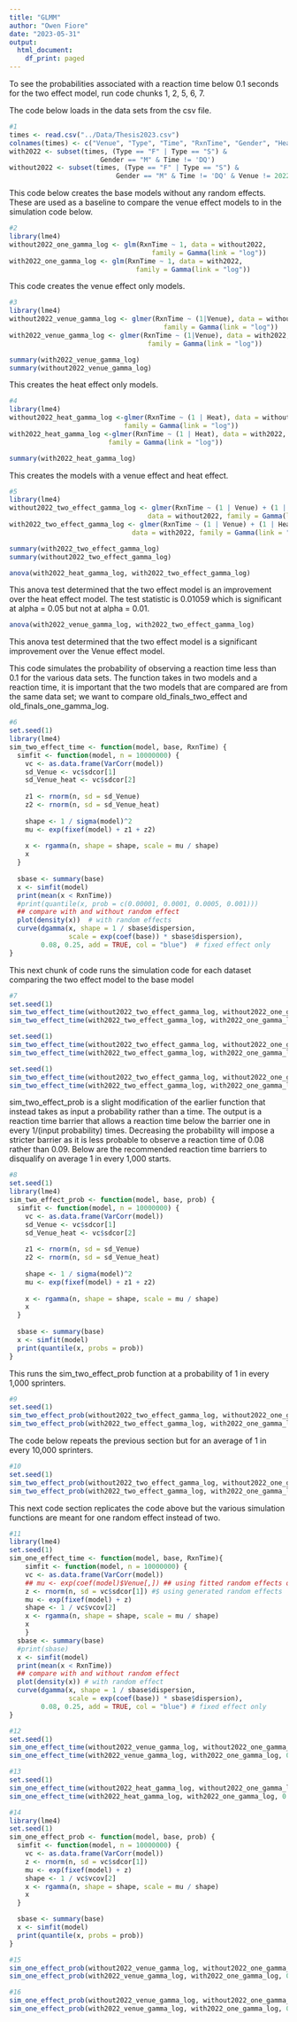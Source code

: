 ```yaml
---
title: "GLMM"
author: "Owen Fiore"
date: "2023-05-31"
output:
  html_document:
    df_print: paged
---
```



To see the probabilities associated with a reaction time below 0.1 seconds for
the two effect model, run code chunks 1, 2, 5, 6, 7.



The code below loads in the data sets from the csv file.
```r
#1
times <- read.csv("../Data/Thesis2023.csv")
colnames(times) <- c("Venue", "Type", "Time", "RxnTime", "Gender", "Heat")
with2022 <- subset(times, (Type == "F" | Type == "S") & 
                       Gender == "M" & Time != 'DQ')
without2022 <- subset(times, (Type == "F" | Type == "S") & 
                           Gender == "M" & Time != 'DQ' & Venue != 2022)
```




This code below creates the base models without any random effects.  These are used
as a baseline to compare the venue effect models to in the simulation code below.
```r
#2
library(lme4)
without2022_one_gamma_log <- glm(RxnTime ~ 1, data = without2022, 
                                    family = Gamma(link = "log"))
with2022_one_gamma_log <- glm(RxnTime ~ 1, data = with2022, 
                                family = Gamma(link = "log"))
```


This code creates the venue effect only models.
```r
#3
library(lme4)
without2022_venue_gamma_log <- glmer(RxnTime ~ (1|Venue), data = without2022, 
                                       family = Gamma(link = "log"))
with2022_venue_gamma_log <- glmer(RxnTime ~ (1|Venue), data = with2022, 
                                   family = Gamma(link = "log"))
```

```r
summary(with2022_venue_gamma_log)
summary(without2022_venue_gamma_log)
```

This creates the heat effect only models.
```r
#4
library(lme4)
without2022_heat_gamma_log <-glmer(RxnTime ~ (1 | Heat), data = without2022, 
                             family = Gamma(link = "log"))
with2022_heat_gamma_log <-glmer(RxnTime ~ (1 | Heat), data = with2022, 
                         family = Gamma(link = "log"))
```

```r
summary(with2022_heat_gamma_log)
```


This creates the models with a venue effect and heat effect.
```r
#5
library(lme4)
without2022_two_effect_gamma_log <- glmer(RxnTime ~ (1 | Venue) + (1 | Heat), 
                                   data = without2022, family = Gamma(link = "log"))
with2022_two_effect_gamma_log <- glmer(RxnTime ~ (1 | Venue) + (1 | Heat), 
                               data = with2022, family = Gamma(link = "log"))
```

```r
summary(with2022_two_effect_gamma_log)
summary(without2022_two_effect_gamma_log)
```




```r
anova(with2022_heat_gamma_log, with2022_two_effect_gamma_log)
```
This anova test determined that the two effect model is an improvement over the
heat effect model. The test statistic is 0.01059 which is significant at alpha 
= 0.05 but not at alpha = 0.01.



```r
anova(with2022_venue_gamma_log, with2022_two_effect_gamma_log)
```
This anova test determined that the two effect model is a significant improvement
over the Venue effect model.



This code simulates the probability of observing a reaction time less than 0.1
for the various data sets.  The function takes in two models and a reaction time,
it is important that the two models that are compared are from the same data set;
we want to compare old_finals_two_effect and old_finals_one_gamma_log.
```r
#6
set.seed(1)
library(lme4)
sim_two_effect_time <- function(model, base, RxnTime) {
  simfit <- function(model, n = 10000000) {
    vc <- as.data.frame(VarCorr(model))
    sd_Venue <- vc$sdcor[1]
    sd_Venue_heat <- vc$sdcor[2]
    
    z1 <- rnorm(n, sd = sd_Venue)
    z2 <- rnorm(n, sd = sd_Venue_heat)
    
    shape <- 1 / sigma(model)^2
    mu <- exp(fixef(model) + z1 + z2)
    
    x <- rgamma(n, shape = shape, scale = mu / shape)
    x
  }
  
  sbase <- summary(base)
  x <- simfit(model)
  print(mean(x < RxnTime))
  #print(quantile(x, prob = c(0.00001, 0.0001, 0.0005, 0.001)))
  ## compare with and without random effect
  plot(density(x))  # with random effects
  curve(dgamma(x, shape = 1 / sbase$dispersion, 
               scale = exp(coef(base)) * sbase$dispersion), 
        0.08, 0.25, add = TRUE, col = "blue")  # fixed effect only
}
```


This next chunk of code runs the simulation code for each dataset comparing the
two effect model to the base model
```r
#7
set.seed(1)
sim_two_effect_time(without2022_two_effect_gamma_log, without2022_one_gamma_log, 0.1)
sim_two_effect_time(with2022_two_effect_gamma_log, with2022_one_gamma_log, 0.1)
```

```r
set.seed(1)
sim_two_effect_time(without2022_two_effect_gamma_log, without2022_one_gamma_log, 0.09)
sim_two_effect_time(with2022_two_effect_gamma_log, with2022_one_gamma_log, 0.09)
```

```r
set.seed(1)
sim_two_effect_time(without2022_two_effect_gamma_log, without2022_one_gamma_log, 0.08)
sim_two_effect_time(with2022_two_effect_gamma_log, with2022_one_gamma_log, 0.08)
```



sim_two_effect_prob is a slight modification of the earlier function that instead
takes as input a probability rather than a time.  The output is a reaction time 
barrier that allows a reaction time below the barrier one in every 1/(input probability)
times. Decreasing the probability will impose a stricter barrier as it is less
probable to observe a reaction time of 0.08 rather than 0.09.  Below are the
recommended reaction time barriers to disqualify on average 1 in every 1,000 starts.
```r
#8
set.seed(1)
library(lme4)
sim_two_effect_prob <- function(model, base, prob) {
  simfit <- function(model, n = 10000000) {
    vc <- as.data.frame(VarCorr(model))
    sd_Venue <- vc$sdcor[1]
    sd_Venue_heat <- vc$sdcor[2]
    
    z1 <- rnorm(n, sd = sd_Venue)
    z2 <- rnorm(n, sd = sd_Venue_heat)
    
    shape <- 1 / sigma(model)^2
    mu <- exp(fixef(model) + z1 + z2)
    
    x <- rgamma(n, shape = shape, scale = mu / shape)
    x
  }
  
  sbase <- summary(base)
  x <- simfit(model)
  print(quantile(x, probs = prob))
}
```


This runs the sim_two_effect_prob function at a probability of 1 in every 1,000
sprinters.
```r
#9
set.seed(1)
sim_two_effect_prob(without2022_two_effect_gamma_log, without2022_one_gamma_log, 0.001)
sim_two_effect_prob(with2022_two_effect_gamma_log, with2022_one_gamma_log, 0.001)
```

The code below repeats the previous section but for an average of 1 in every
10,000 sprinters.
```r
#10
set.seed(1)
sim_two_effect_prob(without2022_two_effect_gamma_log, without2022_one_gamma_log, 0.0001)
sim_two_effect_prob(with2022_two_effect_gamma_log, with2022_one_gamma_log, 0.0001)
```

This next code section replicates the code above but the various simulation
functions are meant for one random effect instead of two.
```r
#11
library(lme4)
set.seed(1)
sim_one_effect_time <- function(model, base, RxnTime){
    simfit <- function(model, n = 10000000) {
    vc <- as.data.frame(VarCorr(model))
    ## mu <- exp(coef(model)$Venue[,]) ## using fitted random effects only
    z <- rnorm(n, sd = vc$sdcor[1]) #$ using generated random effects
    mu <- exp(fixef(model) + z)
    shape <- 1 / vc$vcov[2]
    x <- rgamma(n, shape = shape, scale = mu / shape)
    x
    }
  sbase <- summary(base)
  #print(sbase)
  x <- simfit(model)
  print(mean(x < RxnTime))
  ## compare with and without random effect
  plot(density(x)) # with random effect
  curve(dgamma(x, shape = 1 / sbase$dispersion, 
               scale = exp(coef(base)) * sbase$dispersion), 
        0.08, 0.25, add = TRUE, col = "blue") # fixed effect only
}
```

```r
#12
set.seed(1)
sim_one_effect_time(without2022_venue_gamma_log, without2022_one_gamma_log, 0.1)
sim_one_effect_time(with2022_venue_gamma_log, with2022_one_gamma_log, 0.1)
```

```r
#13
set.seed(1)
sim_one_effect_time(without2022_heat_gamma_log, without2022_one_gamma_log, 0.1)
sim_one_effect_time(with2022_heat_gamma_log, with2022_one_gamma_log, 0.1)
```


```r
#14
library(lme4)
set.seed(1)
sim_one_effect_prob <- function(model, base, prob) {
  simfit <- function(model, n = 10000000) {
    vc <- as.data.frame(VarCorr(model))
    z <- rnorm(n, sd = vc$sdcor[1])
    mu <- exp(fixef(model) + z)
    shape <- 1 / vc$vcov[2]
    x <- rgamma(n, shape = shape, scale = mu / shape)
    x
  }

  sbase <- summary(base)
  x <- simfit(model)
  print(quantile(x, probs = prob))
}
```

```r
#15
sim_one_effect_prob(without2022_venue_gamma_log, without2022_one_gamma_log, 0.001)
sim_one_effect_prob(with2022_venue_gamma_log, with2022_one_gamma_log, 0.001)
```

```r
#16
sim_one_effect_prob(without2022_venue_gamma_log, without2022_one_gamma_log, 0.0001)
sim_one_effect_prob(with2022_venue_gamma_log, with2022_one_gamma_log, 0.0001)
```




